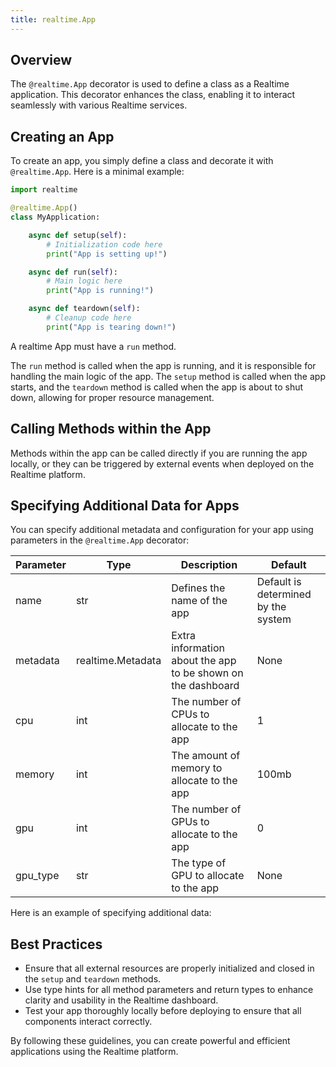 ```yaml
---
title: realtime.App
---
```


## Overview

The `@realtime.App` decorator is used to define a class as a Realtime application. 
This decorator enhances the class, enabling it to interact seamlessly with various Realtime services.

## Creating an App

To create an app, you simply define a class and decorate it with `@realtime.App`. Here is a minimal example:

```python
import realtime

@realtime.App()
class MyApplication:

    async def setup(self):
        # Initialization code here
        print("App is setting up!")

    async def run(self):
        # Main logic here
        print("App is running!")

    async def teardown(self):
        # Cleanup code here
        print("App is tearing down!")
```

<Info>A realtime App must have a `run` method.</Info>

The `run` method is called when the app is running, and it is responsible for handling the main logic of the app. 
The `setup` method is called when the app starts, and the `teardown` method is called when the app is about to shut down, allowing for proper resource management.

## Calling Methods within the App

Methods within the app can be called directly if you are running the app locally, or they can be triggered by external events when deployed on the Realtime platform.

## Specifying Additional Data for Apps

You can specify additional metadata and configuration for your app using parameters in the `@realtime.App` decorator:

| Parameter | Type | Description | Default |
| --- | --- | --- | --- |
| name | str | Defines the name of the app | Default is determined by the system |
| metadata | realtime.Metadata | Extra information about the app to be shown on the dashboard | None |
| cpu | int | The number of CPUs to allocate to the app | 1 |
| memory | int | The amount of memory to allocate to the app | 100mb |
| gpu | int | The number of GPUs to allocate to the app | 0 |
| gpu_type | str | The type of GPU to allocate to the app | None |

Here is an example of specifying additional data:


## Best Practices

- Ensure that all external resources are properly initialized and closed in the `setup` and `teardown` methods.
- Use type hints for all method parameters and return types to enhance clarity and usability in the Realtime dashboard.
- Test your app thoroughly locally before deploying to ensure that all components interact correctly.

By following these guidelines, you can create powerful and efficient applications using the Realtime platform.